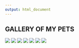 ```yaml
---
output: html_document
---
```


## GALLERY OF MY PETS

![](images/IMG_1021.JPG)
![](images/IMG_1065.JPG)
![](images/IMG_1552.JPG)
![](images/IMG_2506.JPG)
![](images/IMG_2521.JPG)
![](images/IMG_2540.JPG)
![](images/IMG_2928.JPG)